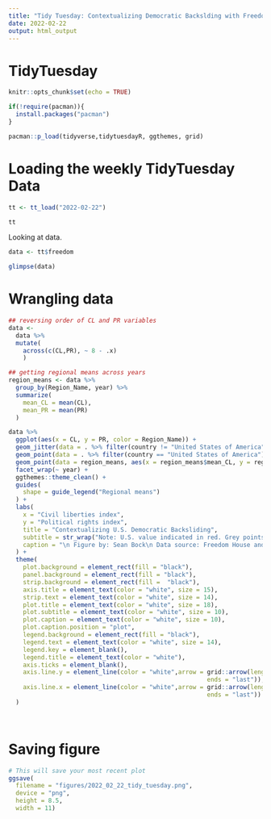 ```yaml
---
title: "Tidy Tuesday: Contextualizing Democratic Backslding with Freedom House and UN data"
date: 2022-02-22
output: html_output
---
```


# TidyTuesday


```r

knitr::opts_chunk$set(echo = TRUE)

if(!require(pacman)){
  install.packages("pacman")
}

pacman::p_load(tidyverse,tidytuesdayR, ggthemes, grid)

```

# Loading the weekly TidyTuesday Data

```r

tt <- tt_load("2022-02-22")

```

```r

tt

```

Looking at data.

```r

data <- tt$freedom

glimpse(data)
```

# Wrangling data

```r

## reversing order of CL and PR variables
data <-
  data %>% 
  mutate(
    across(c(CL,PR), ~ 8 - .x)
    )

## getting regional means across years
region_means <- data %>%
  group_by(Region_Name, year) %>%
  summarize(
    mean_CL = mean(CL),
    mean_PR = mean(PR)
  ) 

```



```r

data %>%
  ggplot(aes(x = CL, y = PR, color = Region_Name)) +
  geom_jitter(data = . %>% filter(country != "United States of America"), color = "grey", alpha = .2) +
  geom_point(data = . %>% filter(country == "United States of America"), color = "red", size = 3) + 
  geom_point(data = region_means, aes(x = region_means$mean_CL, y = region_means$mean_PR, shape = region_means$Region_Name), inherit.aes = FALSE, color = "white", size = 3) +
  facet_wrap(~ year) +
  ggthemes::theme_clean() +
  guides(
    shape = guide_legend("Regional means")
  ) + 
  labs(
    x = "Civil liberties index",
    y = "Political rights index",
    title = "Contextualizing U.S. Democratic Backsliding",
    subtitle = str_wrap("Note: U.S. value indicated in red. Grey points (country observations) are jittered to avoid overlapping.",width = 40),
    caption = "\n Figure by: Sean Bock\n Data source: Freedom House and UN, provided by Arthur Cheib\n Git: https://github.com/Sdbock/tidytuesday "
  ) +
  theme(
    plot.background = element_rect(fill = "black"),
    panel.background = element_rect(fill = "black"),
    strip.background = element_rect(fill =  "black"),
    axis.title = element_text(color = "white", size = 15),
    strip.text = element_text(color = "white", size = 14),
    plot.title = element_text(color = "white", size = 18),
    plot.subtitle = element_text(color = "white", size = 10),
    plot.caption = element_text(color = "white", size = 10),
    plot.caption.position = "plot",
    legend.background = element_rect(fill = "black"),
    legend.text = element_text(color = "white", size = 14),
    legend.key = element_blank(),
    legend.title = element_text(color = "white"),
    axis.ticks = element_blank(),
    axis.line.y = element_line(color = "white",arrow = grid::arrow(length = unit(0.2, "cm"), 
                                                       ends = "last")),
    axis.line.x = element_line(color = "white",arrow = grid::arrow(length = unit(0.2, "cm"), 
                                                       ends = "last"))
  )

  
```

# Saving figure

```r

# This will save your most recent plot
ggsave(
  filename = "figures/2022_02_22_tidy_tuesday.png",
  device = "png",
  height = 8.5,
  width = 11)

```
